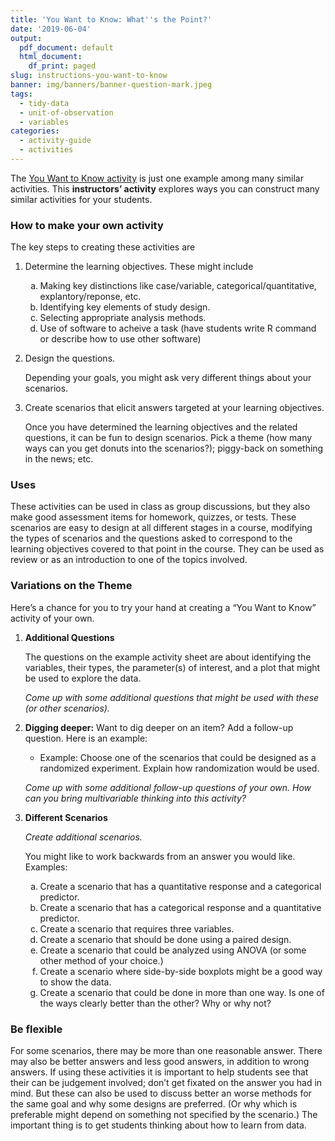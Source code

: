 ```yaml
---
title: 'You Want to Know: What''s the Point?'
date: '2019-06-04'
output:
  pdf_document: default
  html_document:
    df_print: paged
slug: instructions-you-want-to-know
banner: img/banners/banner-question-mark.jpeg
tags:
  - tidy-data
  - unit-of-observation
  - variables
categories:
  - activity-guide
  - activities
---
```


The [You Want to Know activity](/blog/activity-you-want-to-know/) is just one
example among many similar activities.  This **instructors' activity** explores
ways you can construct many similar activities for your students.

### How to make your own activity

The key steps to creating these activities are

1. Determine the learning objectives.  These might include

    a. Making key distinctions like case/variable, categorical/quantitative, explantory/reponse, etc.
    b. Identifying key elements of study design.
    c. Selecting appropriate analysis methods.
    d. Use of software to acheive a task (have students write R command or describe 
    how to use other software)
    
2. Design the questions.

    Depending your goals, you might ask very different things about your scenarios.

3. Create scenarios that elicit answers targeted at your learning objectives.

    Once you have determined the learning objectives and the related questions,
    it can be fun to design scenarios. Pick a theme (how many ways can you get
    donuts into the scenarios?); piggy-back on something in the news; etc.

### Uses

These activities can be used in class as group discussions, but they also make good
assessment items for homework, quizzes, or tests.
These scenarios are easy to design at all different stages in a course, modifying the 
types of scenarios and the questions asked to correspond to the learning objectives
covered to that point in the course. They can be used as review or as an introduction
to one of the topics involved.


### Variations on the Theme

Here's a chance for you to try your hand at creating a "You Want to Know" activity
of your own.

1. **Additional Questions**

    The questions on the example activity sheet are about identifying the 
    variables, their types, the parameter(s) of interest, and a plot that 
    might be used to explore the data.
    
    *Come up with some additional questions that might be used with these (or other scenarios).*
    
 <!-- Inference, CI, hypotheses, R code, etc. explanatory/response -->
    
2. **Digging deeper:** Want to dig deeper on an item? Add a follow-up question.
   Here is an example:
   
    * Example: Choose one of the scenarios that could be designed as a randomized experiment. Explain how randomization would be used.
    
    *Come up with some additional follow-up questions of your own. How can you bring multivariable thinking into this activity?*

<!-- How create bootstrap/randomization distribution; plot if there is a statistically -->
<!-- signifcant difference; R code to make plot; list a potential confounding variable; -->
<!-- list a variable you would want to control; scenario that would be unethical to do -->
<!-- as an experiment;  -->
    
3. **Different Scenarios**

    *Create additional scenarios.*
    
    You might like to work backwards from an answer you would like.  Examples:
    
    a. Create a scenario that has a quantitative response and a categorical predictor.
    b. Create a scenario that has a categorical response and a quantitative predictor.
    c. Create a scenario that requires three variables.
    d. Create a scenario that should be done using a paired design.
    e. Create a scenario that could be analyzed using ANOVA (or some other method of your choice.)
    f. Create a scenario where side-by-side boxplots might be a good way to show the 
    data.
    g. Create a scenario that could be done in more than one way. Is one of the ways
    clearly better than the other? Why or why not?
    
### Be flexible

For some scenarios, there may be more than one reasonable answer. There may also be 
better answers and less good answers, in addition to wrong answers. If using these 
activities it is important to help students see that their can be judgement involved;
don't get fixated on the answer you had in mind. But these can also be used to discuss
better an worse methods for the same goal and why some designs are preferred. (Or why
which is preferable might depend on something not specified by the scenario.) The 
important thing is to get students thinking about how to learn from data.

    
    